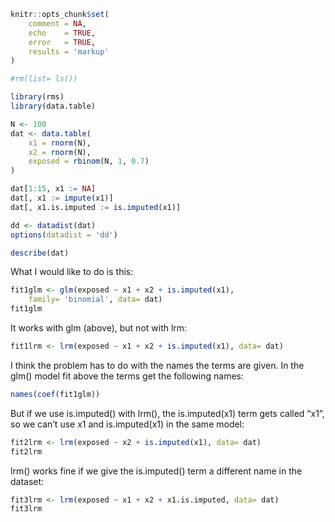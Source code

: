 ```r
knitr::opts_chunk$set(
    comment = NA,
    echo    = TRUE,
    error   = TRUE,
    results = 'markup'
)
```

```r
#rm(list= ls())

library(rms)
library(data.table)
```

```r
N <- 100
dat <- data.table(
    x1 = rnorm(N), 
    x2 = rnorm(N),
    exposed = rbinom(N, 1, 0.7)
)

dat[1:15, x1 := NA]
dat[, x1 := impute(x1)]
dat[, x1.is.imputed := is.imputed(x1)]

dd <- datadist(dat)
options(datadist = 'dd')

describe(dat)
```

What I would like to do is this:
```r
fit1glm <- glm(exposed ~ x1 + x2 + is.imputed(x1), 
    family= 'binomial', data= dat)
fit1glm
```

It works with glm (above), but not with lrm:
```r
fit1lrm <- lrm(exposed ~ x1 + x2 + is.imputed(x1), data= dat)
```

I think the problem has to do with the names the terms are given. In the glm() model fit above the terms get the following names:
```r
names(coef(fit1glm))
```

But if we use is.imputed() with lrm(), the is.imputed(x1) term gets called "x1", so we can't use x1 and is.imputed(x1) in the same model:
```r
fit2lrm <- lrm(exposed ~ x2 + is.imputed(x1), data= dat)
fit2lrm
```
lrm() works fine if we give the is.imputed() term a different name in the dataset:
```r
fit3lrm <- lrm(exposed ~ x1 + x2 + x1.is.imputed, data= dat)
fit3lrm
```

